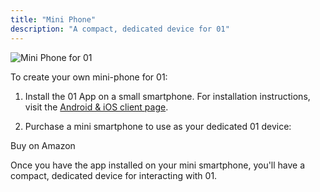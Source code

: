 ```yaml
---
title: "Mini Phone"
description: "A compact, dedicated device for 01"
---
```


![Mini Phone for 01](https://raw.githubusercontent.com/OpenInterpreter/01/main/docs/assets/app.png)

To create your own mini-phone for 01:

1. Install the 01 App on a small smartphone. For installation instructions, visit the [Android & iOS client page](/client/android-ios).

2. Purchase a mini smartphone to use as your dedicated 01 device:

<Card title="Mini Smartphone" icon="mobile" href="https://www.amazon.com/FDMDAF-Smartphone-Cellphone-Lightweight-Unlocked/dp/B0CYGZFC54/ref=sr_1_2">
  Buy on Amazon
</Card>

Once you have the app installed on your mini smartphone, you'll have a compact, dedicated device for interacting with 01.